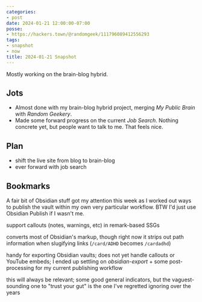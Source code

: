```yaml
---
categories:
- post
date: 2024-01-21 12:00:00-07:00
posse:
- https://hackers.town/@randomgeek/111796089412556293
tags:
- snapshot
- now
title: 2024-01-21 Snapshot
---
```


Mostly working on the brain-blog hybrid.

## Jots

- Almost done with my brain-blog hybrid project, merging *My Public Brain* with *Random Geekery*.
- Made some forward progress on the current *Job Search*. Nothing concrete yet, but people want to talk to me. That feels nice.

## Plan

- shift the live site from blog to brain-blog
- ever forward with job search

## Bookmarks

A fair bit of Obsidian stuff got my attention this week as I worked out ways to publish the vault within my own very particular workflow. BTW I'd just use Obsidian Publish if I wasn't me.

<Bookmark
  href="https://www.npmjs.com/package/rehype-obsidian-callout)"
  title="rehype-obsidian-callout - npm">
support callouts (notes, warnings, etc) in remark-based SSGs
</Bookmark>
 
<Bookmark
  href="https://www.npmjs.com/package/remark-obsidian"
  title="remark-obsidian - npm">
converts most of Obsidian's markup, though right now it strips out path
information when slugifying links (`/card/ADHD` becomes `/cardadhd`)
</Bookmark>

<Bookmark
  href="https://github.com/zoni/obsidian-export"
  title="GitHub - zoni/obsidian-export: Rust library and CLI to export an Obsidian vault to regular Markdown">
handy for exporting Obsidian vaults; does not yet handle callouts or YouTube
embeds; I ended up settling on *obsidian-export* + some post-processing for my
current publishing workflow
</Bookmark>

<Bookmark
  href="https://www.youtube.com/watch?v=cNbWmjGNZD8"
  title="Can You See The Red Flags Of A Toxic Tech Company? - YouTube">
this will always be relevant; some good general indicators, but the
vaguest-sounding one to "trust your gut" is the one I've regretted ignoring
over the years
</Bookmark>
